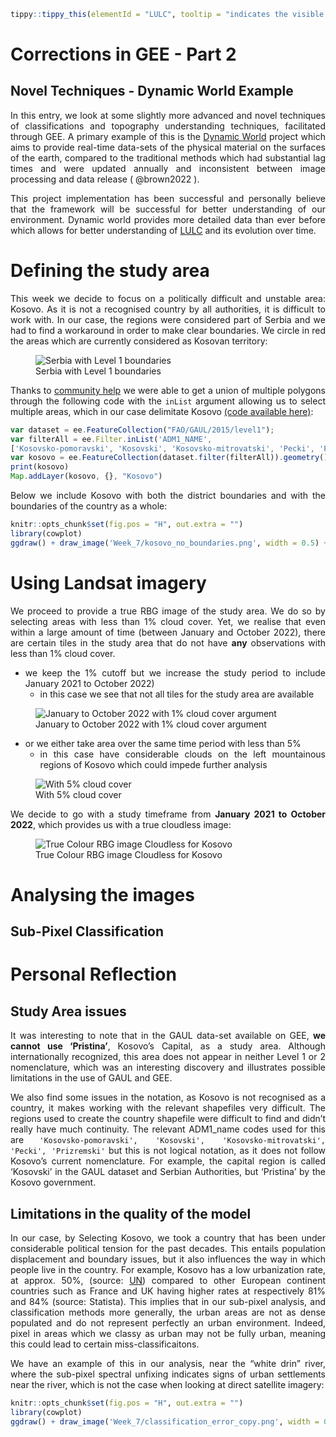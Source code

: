 <div style="text-align: justify">

```r
tippy::tippy_this(elementId = "LULC", tooltip = "indicates the visible surface of land whist also indicating the socio-economic dimension (e.g. forestry, agriculture, residential etc.)")
```

# Corrections in GEE - Part 2 {.unnumbered}

## Novel Techniques - Dynamic World Example

In this entry, we look at some slightly more advanced and novel techniques of classifications and topography understanding techniques, facilitated through GEE. A primary example of this is the [Dynamic World](https://dynamicworld.app/) project which aims to provide real-time data-sets of the physical material on the surfaces of the earth, compared to the traditional methods which had substantial lag times and were updated annually and inconsistent between image processing and data release ( @brown2022 ).

This project implementation has been successful and personally believe that the framework will be successful for better understanding of our environment. Dynamic world provides more detailed data than ever before which allows for better understanding of <u id='LULC'>LULC</u> and its evolution over time.

# Defining the study area

This week we decide to focus on a politically difficult and unstable area: Kosovo. As it is not a recognised country by all authorities, it is difficult to work with. In our case, the regions were considered part of Serbia and we had to find a workaround in order to make clear boundaries. We circle in red the areas which are currently considered as Kosovan territory:

![Serbia with Level 1 boundaries](Week_7/serbia_full.png){fig-align="center"}

Thanks to [community help](https://gis.stackexchange.com/questions/417564/how-to-get-union-of-multiple-polygons-in-google-earth-engine) we were able to get a union of multiple polygons through the following code with the `inList` argument allowing us to select multiple areas, which in our case delimitate Kosovo [(code available here)](https://code.earthengine.google.com/d3874a00d59a226671a201d4d7ab713e):

```javascript
var dataset = ee.FeatureCollection("FAO/GAUL/2015/level1");
var filterAll = ee.Filter.inList('ADM1_NAME',
['Kosovsko-pomoravski', 'Kosovski', 'Kosovsko-mitrovatski', 'Pecki', 'Prizremski']);
var kosovo = ee.FeatureCollection(dataset.filter(filterAll)).geometry().dissolve()
print(kosovo)
Map.addLayer(kosovo, {}, "Kosovo")
```

Below we include Kosovo with both the district boundaries and with the boundaries of the country as a whole:

```r
knitr::opts_chunk$set(fig.pos = "H", out.extra = "")
library(cowplot)
ggdraw() + draw_image('Week_7/kosovo_no_boundaries.png', width = 0.5) + draw_image('Week_7/kosovo_boundaries.png', width = 0.5, x = 0.5)
```

# Using Landsat imagery

We proceed to provide a true RBG image of the study area. We do so by selecting areas with less than 1% cloud cover. Yet, we realise that even within a large amount of time (between January and October 2022), there are certain tiles in the study area that do not have **any** observations with less than 1% cloud cover.

-   we keep the 1% cutoff but we increase the study period to include January 2021 to October 2022)
    -   in this case we see that not all tiles for the study area are available

![January to October 2022 with 1% cloud cover argument](Week_7/w_1pct_cloud.png){fig-align="center"}

-   or we either take area over the same time period with less than 5%
    -   in this case have considerable clouds on the left mountainous regions of Kosovo which could impede further analysis

![With 5% cloud cover](Week_7/w_5pct_cloud.png){fig-align="center"}

We decide to go with a study timeframe from **January 2021 to October 2022**, which provides us with a true cloudless image:

![True Colour RBG image Cloudless for Kosovo](Week_7/kosovo_RBG.png){fig-align="center"}

# Analysing the images

## Sub-Pixel Classification

# Personal Reflection

## Study Area issues

It was interesting to note that in the GAUL data-set available on GEE, **we cannot use 'Pristina'**, Kosovo's Capital, as a study area. Although internationally recognized, this area does not appear in neither Level 1 or 2 nomenclature, which was an interesting discovery and illustrates possible limitations in the use of GAUL and GEE.

We also find some issues in the notation, as Kosovo is not recognised as a country, it makes working with the relevant shapefiles very difficult. The regions used to create the country shapefile were difficult to find and didn't really have much continuity. The relevant ADM1_name codes used for this are `'Kosovsko-pomoravski', 'Kosovski', 'Kosovsko-mitrovatski', 'Pecki', 'Prizremski'` but this is not logical notation, as it does not follow Kosovo's current nomenclature. For example, the capital region is called 'Kosovski' in the GAUL dataset and Serbian Authorities, but 'Pristina' by the Kosovo government.

## Limitations in the quality of the model

In our case, by Selecting Kosovo, we took a country that has been under considerable political tension for the past decades. This entails population displacement and boundary issues, but it also influences the way in which people live in the country. For example, Kosovo has a low urbanization rate, at approx. 50%, (source: [UN](https://unhabitat.org/kosovo)) compared to other European continent countries such as France and UK having higher rates at respectively 81% and 84% (source: Statista). This implies that in our sub-pixel analysis, and classification methods more generally, the urban areas are not as dense populated and do not represent perfectly an urban environment. Indeed, pixel in areas which we classy as urban may not be fully urban, meaning this could lead to certain miss-classificaitons.

We have an example of this in our analysis, near the "white drin" river, where the sub-pixel spectral unfixing indicates signs of urban settlements near the river, which is not the case when looking at direct satellite imagery:

```r
knitr::opts_chunk$set(fig.pos = "H", out.extra = "")
library(cowplot)
ggdraw() + draw_image('Week_7/classification_error_copy.png', width = 0.5) + draw_image('Week_7/classification_error_real_copy.png', width = 0.5, x = 0.5)
```